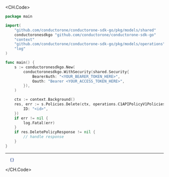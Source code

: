 
<CH.Code>
```go Delete.go
package main

import(
	"github.com/conductorone/conductorone-sdk-go/pkg/models/shared"
	conductoronesdkgo "github.com/conductorone/conductorone-sdk-go"
	"context"
	"github.com/conductorone/conductorone-sdk-go/pkg/models/operations"
	"log"
)

func main() {
    s := conductoronesdkgo.New(
        conductoronesdkgo.WithSecurity(shared.Security{
            BearerAuth: "<YOUR_BEARER_TOKEN_HERE>",
            Oauth: "Bearer <YOUR_ACCESS_TOKEN_HERE>",
        }),
    )

    ctx := context.Background()
    res, err := s.Policies.Delete(ctx, operations.C1APIPolicyV1PoliciesDeleteRequest{
        ID: "<id>",
    })
    if err != nil {
        log.Fatal(err)
    }
    if res.DeletePolicyResponse != nil {
        // handle response
    }
}
```
---

```json Example Response
  {}
```
</CH.Code>
